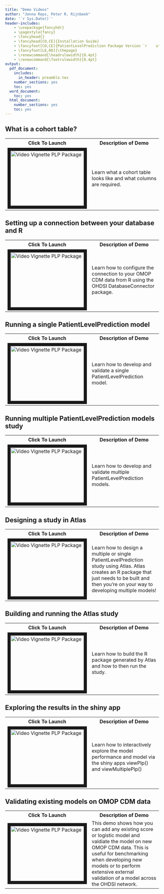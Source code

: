 ```yaml
---
title: "Demo Videos"
author: "Jenna Reps, Peter R. Rijnbeek"
date: '`r Sys.Date()`'
header-includes:
    - \usepackage{fancyhdr}
    - \pagestyle{fancy}
    - \fancyhead{}
    - \fancyhead[CO,CE]{Installation Guide}
    - \fancyfoot[CO,CE]{PatientLevelPrediction Package Version `r    utils::packageVersion("PatientLevelPrediction")`}
    - \fancyfoot[LE,RO]{\thepage}
    - \renewcommand{\headrulewidth}{0.4pt}
    - \renewcommand{\footrulewidth}{0.4pt}
output:
  pdf_document:
    includes:
      in_header: preamble.tex
    number_sections: yes
    toc: yes
  word_document:
    toc: yes
  html_document:
    number_sections: yes
    toc: yes
---
```

<!--
%\VignetteEngine{knitr}
%\VignetteIndexEntry{Demo Videos}
-->


## What is a cohort table?

<table>
<tr>
<th>
Click To Launch
</th>
<th>
Description of Demo
</th>
</tr>
<tr>
<td width="40%">
<a href="https://youtu.be/GY2ZTcizY90" target="_blank"><img src="http://img.youtube.com/vi/BEukCbT8UoA/0.jpg" 
alt="Video Vignette PLP Package" width="240" height="180" border="10" /></a>
</td>
<td width="60%">
Learn what a cohort table looks like and what columns are required.
</td>
</tr>
</table>

## Setting up a connection between your database and R

<table>
<tr>
<th>
Click To Launch
</th>
<th>
Description of Demo
</th>
</tr>
<tr>
<td width="40%">
<a href="https://youtu.be/8F2X5SKN64w" target="_blank"><img src="http://img.youtube.com/vi/BEukCbT8UoA/0.jpg" 
alt="Video Vignette PLP Package" width="240" height="180" border="10" /></a>
</td>
<td width="60%">
Learn how to configure the connection to your OMOP CDM data from R using the OHDSI DatabaseConnector package.
</td>
</tr>
</table>


  
## Running a single PatientLevelPrediction model
<table>
<tr>
<th>
Click To Launch
</th>
<th>
Description of Demo
</th>
</tr>
<tr>
<td width="40%">
<a href="https://youtu.be/W9uf1IIhDQs" target="_blank"><img src="http://img.youtube.com/vi/BEukCbT8UoA/0.jpg" 
alt="Video Vignette PLP Package" width="240" height="180" border="10" /></a>
</td>
<td width="60%">
Learn how to develop and validate a single PatientLevelPrediction model.
</td>
</tr>
</table>
  
  
## Running multiple PatientLevelPrediction models study
<table>
<tr>
<th>
Click To Launch
</th>
<th>
Description of Demo
</th>
</tr>
<tr>
<td width="40%">
<a href="https://youtu.be/Ppsn_08z5FE" target="_blank"><img src="http://img.youtube.com/vi/BEukCbT8UoA/0.jpg" 
alt="Video Vignette PLP Package" width="240" height="180" border="10" /></a>
</td>
<td width="60%">
Learn how to develop and validate multiple PatientLevelPrediction models.
</td>
</tr>
</table>

  
  
## Designing a study in Atlas
<table>
<tr>
<th>
Click To Launch
</th>
<th>
Description of Demo
</th>
</tr>
<tr>
<td width="40%">
<a href="https://youtu.be/HqUdO3zx3DI" target="_blank"><img src="http://img.youtube.com/vi/BEukCbT8UoA/0.jpg" 
alt="Video Vignette PLP Package" width="240" height="180" border="10" /></a>
</td>
<td width="60%">
Learn how to design a multiple or single PatientLevelPrediction study using Atlas.  Atlas creates an R package that just needs to be built and then you're on your way to developing multiple models!
</td>
</tr>
</table>
  
## Building and running the Atlas study 
<table>
<tr>
<th>
Click To Launch
</th>
<th>
Description of Demo
</th>
</tr>
<tr>
<td width="40%">
<a href="https://youtu.be/qESMHZnpHJQ" target="_blank"><img src="http://img.youtube.com/vi/BEukCbT8UoA/0.jpg" 
alt="Video Vignette PLP Package" width="240" height="180" border="10" /></a>
</td>
<td width="60%">
Learn how to build the R package generated by Atlas and how to then run the study.
</td>
</tr>
</table>  

## Exploring the results in the shiny app
<table>
<tr>
<th>
Click To Launch
</th>
<th>
Description of Demo
</th>
</tr>
<tr>
<td width="40%">
<a href="https://youtu.be/StpV40yl1UE" target="_blank"><img src="http://img.youtube.com/vi/BEukCbT8UoA/0.jpg" 
alt="Video Vignette PLP Package" width="240" height="180" border="10" /></a>
</td>
<td width="60%">
Learn how to interactively explore the model performance and model via the shiny apps viewPlp() and viewMultiplePlp()
</td>
</tr>
</table>  
  
## Validating existing models on OMOP CDM data
<table>
<tr>
<th>
Click To Launch
</th>
<th>
Description of Demo
</th>
</tr>
<tr>
<td width="40%">
<a href="https://youtu.be/oBsfg9hfrpI" target="_blank"><img src="http://img.youtube.com/vi/BEukCbT8UoA/0.jpg" 
alt="Video Vignette PLP Package" width="240" height="180" border="10" /></a>
</td>
<td width="60%">
This demo shows how you can add any existing score or logistic model and valdiate the model on new OMOP CDM data.  This is useful for benchmarking when developing new models or to perform extensive external validation of a model across the OHDSI network.
</td>
</tr>
</table>  
    